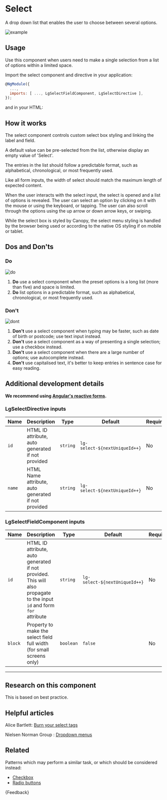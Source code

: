 
<Meta title="Components/Forms/Select/Guide" />

# Select

<p class="standfirst">A drop down list that enables the user to choose between several options.</p>

![example](docs/select/example.png)

## Usage

Use this component when users need to make a single selection from a list of options within a limited space.

Import the select component and directive in your application:

```js
@NgModule({
  ...,
  imports: [ ..., LgSelectFieldComponent, LgSelectDirective ],
});
```

and in your HTML:

<Source of={SelectStories.Select} />

## How it works

The select component controls custom select box styling and linking the label and field.

A default value can be pre-selected from the list, otherwise display an empty value of 'Select'.

The entries in the list should follow a predictable format, such as alphabetical, chronological, or most frequently used.

Like all form inputs, the width of select should match the maximum length of expected content.

When the user interacts with the select input, the select is opened and a list of options is revealed. The user can select an option by clicking on it with the mouse or using the keyboard, or tapping. The user can also scroll through the options using the up arrow or down arrow keys, or swiping.

While the select box is styled by Canopy, the select menu styling is handled by the browser being used or according to the native OS styling if on mobile or tablet.

## Dos and Don'ts

### Do

![do](docs/select/do.png)

1. **Do** use a select component when the preset options is a long list (more than five) and space is limited.
2. **Do** list options in a predictable format, such as alphabetical, chronological, or most frequently used.

### Don't

![dont](docs/select/dont.png)

1. **Don't** use a select component when typing may be faster, such as date of birth or postcode; use text input instead.
2. **Don't** use a select component as a way of presenting a single selection; use a checkbox instead.
3. **Don't** use a select component when there are a large number of options; use autocomplete instead.
4. **Don't** use capitalised text, it's better to keep entries in sentence case for easy reading.

## Additional development details

**We recommend using <a href="https://angular.io/guide/reactive-forms" target="_blank">Angular's reactive forms</a>.**

### LgSelectDirective inputs

| Name   | Description                                         | Type     | Default                       | Required |
|--------|-----------------------------------------------------|----------|-------------------------------|----------|
| `id`   | HTML ID attribute, auto generated if not provided   | `string` | `lg-select-${nextUniqueId++}` | No       |
| `name` | HTML Name attribute, auto generated if not provided | `string` | `lg-select-${nextUniqueId++}` | No       |

### LgSelectFieldComponent inputs

| Name    | Description                                                                                                            | Type      | Default                       | Required |
|---------|------------------------------------------------------------------------------------------------------------------------|-----------|-------------------------------|----------|
| `id`    | HTML ID attribute, auto generated if not provided. This will also propagate to the input `id` and form `for` attribute | `string`  | `lg-select-${nextUniqueId++}` | No       |
| `block` | Property to make the select field full width (for small screens only)                                                  | `boolean` | `false`                       | No       |

***

## Research on this component

This is based on best practice.

## Helpful articles

Alice Bartlett: <a href="https://www.youtube.com/watch?v=CUkMCQR4TpY" target="_blank">Burn your select tags</a>

Nielsen Norman Group : <a href="https://www.nngroup.com/articles/drop-down-menus" target="_blank">Dropdown menus</a>

## Related

Patterns which may perform a similar task, or which should be considered instead:

* [Checkbox](./?path=/docs/components-forms-checkbox--checkbox)
* [Radio buttons](./?path=/docs/components-forms-radio-guide--docs)

<Markdown>
  {Feedback}
</Markdown>
